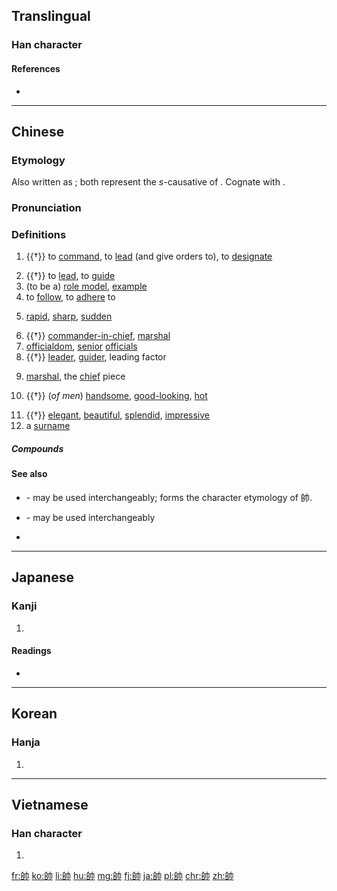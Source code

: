 {{also|帅|師}}
==Translingual==

===Han character===
{{Han char|rn=50|rad=巾|as=06|sn=9|four=2472<sub>7</sub>|canj=竹口中月 (HRLB)|ids=⿰[[𠂤]][[巾]]}}

====References====
* {{Han ref|kx=0331.110|dkj=08886|dj=0636.250|hdz=10737.020|uh=5E25|ud=24101|bh=ABD3|bd=43987}}

----

==Chinese==
{{zh-forms|s=帅}}

===Etymology===
Also written as {{zh-l|率|to lead}}; both represent the ''s''-causative of {{zh-l|律|to follow}}. Cognate with {{etyl|bo|-}} {{m|bo|སྲིད||commander, leader}}.

===Pronunciation===
{{zh-pron
|m=shuài
|c=seoi3
|h=pfs=sai
|md=só̤i
|mn=sòe
|w=2se,2sa
|mc=y
|oc=y
|ma=y
|cat=n
}}

===Definitions===
{{zh-hanzi}}

# {{†}} {{cx|military|lang=zh}} to [[command]], to [[lead]] (and give orders to), to [[designate]]
#: {{zh-usex|上 '''帥''' 士 以 人 之 所 戴，則 上下 和。|If the king '''appoints''' respected officers '''as commanders''', there will be harmony in the military.|link=y|CL|ref=Guanzi}}
# {{†}} to [[lead]], to [[guide]]
# (to be a) [[role model]], [[example]]
# to [[follow]], to [[adhere]] to
#: {{zh-l|帥教|to follow guidance}}
# [[rapid]], [[sharp]], [[sudden]]
#: {{zh-l|帥然|suddenly, rapidly}}
#: {{zh-l|帥爾|rapidly}}
# {{†}} [[commander-in-chief]], [[marshal]]
# [[officialdom]], [[senior]] [[official]]s
# {{†}} {{cx|of a person or a thing|lang=zh}} [[leader]], [[guider]], leading factor
# {{cx|Xiangqi|lang=zh}} [[marshal]], the [[chief]] piece
# {{†}} {{cx|colloquial|lang=zh}} (''of men'') [[handsome]], [[good-looking]], [[hot]]
#: {{zh-l|帥[[呆]]|to be very good-looking}}
#: {{zh-l|帥哥|handsome guy}}
# {{†}} {{cx|colloquial|lang=zh}} [[elegant]], [[beautiful]], [[splendid]], [[impressive]]
# a [[surname]]

=====Compounds=====
{{der5
| {{zh-l|大元帥|dàyuánshuài}}
| {{zh-l|將帥|jiàngshuài}}
| {{zh-l|領帥|lǐngshuài}}
| {{zh-l|帥才|shuàicái}}
| {{zh-l|帥長|shuàicháng}}
| {{zh-l|帥臣|shuàichén}}
| {{zh-l|帥乘|shuàichéng}}
| {{zh-l|帥從|shuàicóng}}
| {{zh-l|帥導|shuàidǎo}}
| {{zh-l|帥道|shuàidào}}
| {{zh-l|帥甸|shuàidiàn}}
| {{zh-l|帥爾|shuàiěr}}
| {{zh-l|帥伏|shuàifú}}
| {{zh-l|帥服|shuàifú}}
| {{zh-l|帥府|shuàifǔ}}
| {{zh-l|帥哥|shuàigē}}
| {{zh-l|帥教|shuàijiào}}
| {{zh-l|帥閫|shuàikǔn}}
| {{zh-l|帥厉|shuàilì}}
| {{zh-l|帥然|shuàirán}}
| {{zh-l|帥使|shuàishǐ}}
| {{zh-l|帥示|shuàishì}}
| {{zh-l|帥首|shuàishǒu}}
| {{zh-l|帥司|shuàisī}}
| {{zh-l|帥臺|shuàitái}}
| {{zh-l|帥先|shuàixiān}}
| {{zh-l|帥行|shuàixíng}}
| {{zh-l|帥性|shuàixìng}}
| {{zh-l|帥意|shuàiyì}}
| {{zh-l|帥繇|shuàiyáo}}
| {{zh-l|帥由|shuàiyóu}}
| {{zh-l|帥垣|shuàiyuán}}
| {{zh-l|帥座|shuàizuò}}
| {{zh-l|帥職|shuàizhí}}
| {{zh-l|統帥|tǒngshuài}}
| {{zh-l|元帥|yuánshuài}}
| {{zh-l|主帥|zhǔshuài}}
}}

====See also====
* {{zh-l|帨|shuì|shawl, mantelet}} - may be used interchangeably; forms the character etymology of 帥.
* {{zh-l|率|shuài|to lead}} - may be used interchangeably
* {{zh-l|將|jiàng|officer}}

----

==Japanese==

===Kanji===
{{ja-kanji|grade=c|rs=巾06}}

# {{defn|lang=ja|sort=巾06}}

====Readings====
* {{ja-readings|on=[[そつ]] (sotsu), [[すい]] (sui)|kun=[[ひきいる]] (hikiiru), [[そつ]] (sotsu)}}

----

==Korean==

===Hanja===
{{ko-hanja|hangeul=[[솔]], [[수]]|rv=sol, su|mr=sol, su}}

# {{defn|lang=ko|sort=巾06}}

----

==Vietnamese==

===Han character===
{{vi-hantu|[[suất]],  [[soái]], [[súy]], [[suý]]|rs=巾06}}

# {{defn|lang=vi|sort=巾06}}

[[fr:帥]]
[[ko:帥]]
[[li:帥]]
[[hu:帥]]
[[mg:帥]]
[[fj:帥]]
[[ja:帥]]
[[pl:帥]]
[[chr:帥]]
[[zh:帥]]